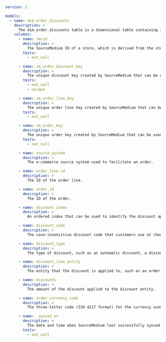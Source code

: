 ```yaml
version: 2

models:
  - name: dim_order_discounts
    description: >
      The dim_order_discounts table is a dimensional table containing information about discounts that have been applied to orders and order lines.
    columns:
      - name: smcid
        description: >
          The SourceMedium ID of a store, which is derived from the store's myshopify.com domain.
        tests:
          - not_null

      - name: sm_order_discount_key
        description: >
          The unique discount key created by SourceMedium that can be used to join discount dimensions to related tables.
        tests:
          - not_null
          - unique

      - name: sm_order_line_key
        description: >
          The unique order line key created by SourceMedium that can be used to join order line dimensions to related tables.
        tests:
          - not_null

      - name: sm_order_key
        description: >
          The unique order key created by SourceMedium that can be used to join order dimensions to related tables.
        tests:
          - not_null

      - name: source_system
        description: >
          The e-commerce source system used to facilitate an order.

      - name: order_line_id
        description: >
          The ID of the order line.

      - name: order_id
        description: >
          The ID of the order.

      - name: discount_index
        description: >
          An ordered index that can be used to identify the discount application and indicate the precedence of the discount application for calculations.

      - name: discount_code
        description: >
          The case-insensitive discount code that customers use at checkout.

      - name: discount_type
        description: >
          The type of discount, such as an automatic discount, a discount code, or a manual discount.

      - name: discount_line_entity
        description: >
          The entity that the discount is applied to, such as an order line or a shipping line.

      - name: discounts
        description: >
          The amount of the discount applied to the discount entity.

      - name: order_currency_code
        description: >
          The three-letter code (ISO 4217 format) for the currency used for the tender transaction.

      - name: _synced_at
        description: >
          The date and time when SourceMedium last successfully synced the row of data.
        tests:
          - not_null
```